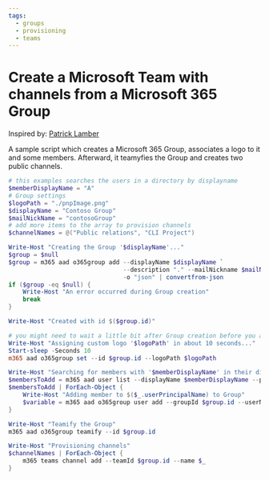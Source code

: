 ```yaml
---
tags:
  - groups
  - provisioning
  - teams
---
```



# Create a Microsoft Team with channels from a Microsoft 365 Group

Inspired by: [Patrick Lamber](https://www.nubo.eu/Provision-A-Team-With-CLI-For-Microsoft-365/)

A sample script which creates a Microsoft 365 Group, associates a logo to it and some members. Afterward, it teamyfies the Group and creates two public channels.

<Tabs>
  <TabItem value="PowerShell">

  ```powershell
  # this examples searches the users in a directory by displayname
  $memberDisplayName = "A"
  # Group settings
  $logoPath = "./pnpImage.png"
  $displayName = "Contoso Group"
  $mailNickName = "contosoGroup"
  # add more items to the array to provision channels
  $channelNames = @("Public relations", "CLI Project")

  Write-Host "Creating the Group '$displayName'..."
  $group = $null
  $group = m365 aad o365group add --displayName $displayName `
                                  --description "." --mailNickname $mailNickName  `
                                  -o "json" | convertfrom-json
  if ($group -eq $null) {
      Write-Host "An error occurred during Group creation"
      break
  }

  Write-Host "Created with id $($group.id)"

  # you might need to wait a little bit after Group creation before you are allowed to assign a logo
  Write-Host "Assigning custom logo '$logoPath' in about 10 seconds..."
  Start-sleep -Seconds 10
  m365 aad o365group set --id $group.id --logoPath $logoPath    

  Write-Host "Searching for members with '$memberDisplayName' in their displayname"
  $membersToAdd = m365 aad user list --displayName $memberDisplayName --properties "id,userprincipalname" --output "json" | convertfrom-json
  $membersToAdd | ForEach-Object {
      Write-Host "Adding member to $($_.userPrincipalName) to Group"
      $variable = m365 aad o365group user add --groupId $group.id --userName $_.id -o "json" | convertfrom-json
  }

  Write-Host "Teamify the Group"
  m365 aad o365group teamify --id $group.id

  Write-Host "Provisioning channels"
  $channelNames | ForEach-Object {
      m365 teams channel add --teamId $group.id --name $_ 
  }
  ```

  </TabItem>
</Tabs>


